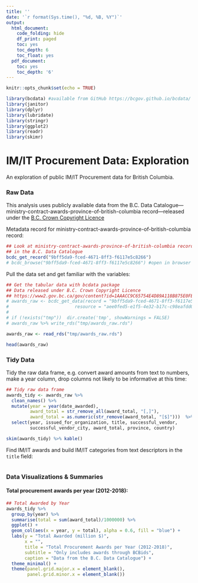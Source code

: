 ```yaml
---
title: ''
date: '`r format(Sys.time(), "%d, %B, %Y")`'
output:
  html_document:
    code_folding: hide
    df_print: paged
    toc: yes
    toc_depth: 6
    toc_float: yes
  pdf_document:
    toc: yes
    toc_depth: '6'
---
```


<!--
Copyright 2019 Province of British Columbia

Licensed under the Apache License, Version 2.0 (the "License");
you may not use this file except in compliance with the License.
You may obtain a copy of the License at

http://www.apache.org/licenses/LICENSE-2.0

Unless required by applicable law or agreed to in writing, software distributed under the License is distributed on an "AS IS" BASIS,
WITHOUT WARRANTIES OR CONDITIONS OF ANY KIND, either express or implied.
See the License for the specific language governing permissions and limitations under the License.
-->


```r
knitr::opts_chunk$set(echo = TRUE)

library(bcdata) #available from GitHub https://bcgov.github.io/bcdata/
library(janitor)
library(dplyr)
library(lubridate)
library(stringr)
library(ggplot2)
library(readr)
library(skimr)
```

# IM/IT Procurement Data: Exploration

An exploration of public IM/IT Procurement data for British Columbia.


### Raw Data
This analysis uses publicly available data from the B.C. Data Catalogue---ministry-contract-awards-province-of-british-columbia record---released under the [B.C. Crown Copyright Licence](https://www2.gov.bc.ca/gov/content?id=1AAACC9C65754E4D89A118B875E0FBDA)

Metadata record for ministry-contract-awards-province-of-british-columbia record:

```r
## Look at ministry-contract-awards-province-of-british-columbia record 
## in the B.C. Data Catalogue
bcdc_get_record("9bff5da9-fced-4671-8ff3-f6117e5c8266")
# bcdc_browse("9bff5da9-fced-4671-8ff3-f6117e5c8266") #open in browser
```

Pull the data set and get familiar with the variables:

```r
## Get the tabular data with bcdata package
## Data released under B.C. Crown Copyright Licence
## https://www2.gov.bc.ca/gov/content?id=1AAACC9C65754E4D89A118B875E0FBDA
# awards_raw <- bcdc_get_data(record = "9bff5da9-fced-4671-8ff3-f6117e5c8266",
#                         resource = "aee0fed5-e1f5-4e32-b17c-c98eafdd0d36")
# 
# if (!exists("tmp"))  dir.create('tmp', showWarnings = FALSE)
# awards_raw %>% write_rds("tmp/awards_raw.rds")

awards_raw <- read_rds("tmp/awards_raw.rds")

head(awards_raw)
```


### Tidy Data

Tidy the raw data frame, e.g. convert award amounts from text to numbers, make a year column,
drop columns not likely to be informative at this time:

```r
## Tidy raw data frame
awards_tidy <- awards_raw %>% 
  clean_names() %>%
  mutate(year = year(date_awarded),
         award_total = str_remove_all(award_total, "[,]"),
         award_total = as.numeric(str_remove(award_total, "[$]")))  %>%
  select(year, issued_for_organization, title, successful_vendor,
         successful_vendor_city, award_total, province, country)

skim(awards_tidy) %>% kable()
```

Find IM/IT awards and build IM/IT categories from text descriptors in the `title` field:
```r

```


### Data Visualizations & Summaries

#### Total procurement awards per year (2012-2018):

```r
## Total Awarded by Year
awards_tidy %>% 
  group_by(year) %>% 
  summarise(total = sum(award_total)/1000000) %>% 
  ggplot() +
  geom_col(aes(x = year, y = total), alpha = 0.6, fill = "blue") +
  labs(y = "Total Awarded (million $)",
       x = "",
       title = "Total Procurement Awards per Year (2012-2018)",
       subtitle = "Only includes awards through BCBids",
       caption = "Data from the B.C. Data Catalogue") +
  theme_minimal() +
  theme(panel.grid.major.x = element_blank(),
        panel.grid.minor.x = element_blank())
```

